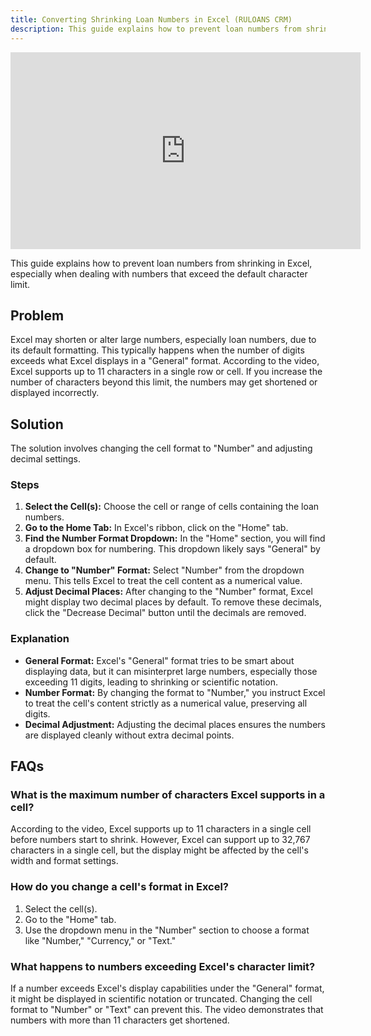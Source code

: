 ```yaml
---  
title: Converting Shrinking Loan Numbers in Excel (RULOANS CRM)  
description: This guide explains how to prevent loan numbers from shrinking in Excel by changing the cell format from general to number.  
---  
```

<iframe width="560" height="315" src="https://www.youtube.com/embed/OBU4JmRjzKM?si=YkhkNnN-SwWfFIad" title="YouTube video player" frameborder="0" allow="accelerometer; autoplay; clipboard-write; encrypted-media; gyroscope; picture-in-picture; web-share" referrerpolicy="strict-origin-when-cross-origin" allowfullscreen></iframe>

This guide explains how to prevent loan numbers from shrinking in Excel, especially when dealing with numbers that exceed the default character limit.  

## Problem  
Excel may shorten or alter large numbers, especially loan numbers, due to its default formatting. This typically happens when the number of digits exceeds what Excel displays in a "General" format. According to the video, Excel supports up to 11 characters in a single row or cell. If you increase the number of characters beyond this limit, the numbers may get shortened or displayed incorrectly.  

## Solution  
The solution involves changing the cell format to "Number" and adjusting decimal settings.  

### Steps  
1.  **Select the Cell(s):** Choose the cell or range of cells containing the loan numbers.  
2.  **Go to the Home Tab:** In Excel's ribbon, click on the "Home" tab.  
3.  **Find the Number Format Dropdown:** In the "Home" section, you will find a dropdown box for numbering. This dropdown likely says "General" by default.  
4.  **Change to "Number" Format:** Select "Number" from the dropdown menu. This tells Excel to treat the cell content as a numerical value.  
5.  **Adjust Decimal Places:** After changing to the "Number" format, Excel might display two decimal places by default. To remove these decimals, click the "Decrease Decimal" button until the decimals are removed.  

### Explanation  

*   **General Format:** Excel's "General" format tries to be smart about displaying data, but it can misinterpret large numbers, especially those exceeding 11 digits, leading to shrinking or scientific notation.  
*   **Number Format:** By changing the format to "Number," you instruct Excel to treat the cell's content strictly as a numerical value, preserving all digits.  
*   **Decimal Adjustment:** Adjusting the decimal places ensures the numbers are displayed cleanly without extra decimal points.  

## FAQs  

### What is the maximum number of characters Excel supports in a cell?  

According to the video, Excel supports up to 11 characters in a single cell before numbers start to shrink. However, Excel can support up to 32,767 characters in a single cell, but the display might be affected by the cell's width and format settings.  

### How do you change a cell's format in Excel?  

1.  Select the cell(s).  
2.  Go to the "Home" tab.  
3.  Use the dropdown menu in the "Number" section to choose a format like "Number," "Currency," or "Text."  

### What happens to numbers exceeding Excel's character limit?  

If a number exceeds Excel's display capabilities under the "General" format, it might be displayed in scientific notation or truncated. Changing the cell format to "Number" or "Text" can prevent this. The video demonstrates that numbers with more than 11 characters get shortened.  